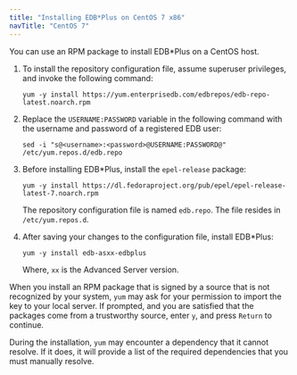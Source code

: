 ```yaml
---
title: "Installing EDB*Plus on CentOS 7 x86"
navTitle: "CentOS 7"
---
```


You can use an RPM package to install EDB\*Plus on a CentOS host.

1. To install the repository configuration file, assume superuser privileges, and invoke the following command:
    ```text
    yum -y install https://yum.enterprisedb.com/edbrepos/edb-repo-latest.noarch.rpm
    ```
    
2. Replace the `USERNAME:PASSWORD` variable in the following command with the username and password of a registered EDB user:
    ```text
    sed -i "s@<username>:<password>@USERNAME:PASSWORD@" /etc/yum.repos.d/edb.repo
    ```

1. Before installing EDB\*Plus, install the `epel-release` package:
    ```text
    yum -y install https://dl.fedoraproject.org/pub/epel/epel-release-latest-7.noarch.rpm
    ```
    
    The repository configuration file is named `edb.repo`. The file resides in `/etc/yum.repos.d`. 
    
1. After saving your changes to the configuration file, install EDB\*Plus:
    ```text
    yum -y install edb-asxx-edbplus
    ```
    
    Where, `xx` is the Advanced Server version.

When you install an RPM package that is signed by a source that is not recognized by your system, `yum` may ask for your permission to import the key to your local server. If prompted, and you are satisfied that the packages come from a trustworthy source, enter `y`, and press `Return` to continue.

During the installation, `yum` may encounter a dependency that it cannot resolve. If it does, it will provide a list of the required dependencies that you must manually resolve.
